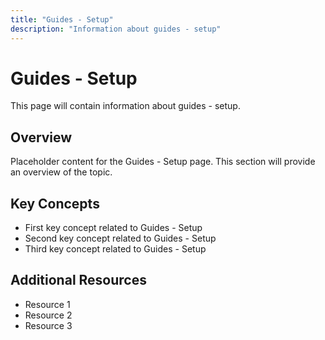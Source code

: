 ```yaml
---
title: "Guides - Setup"
description: "Information about guides - setup"
---
```


# Guides - Setup

This page will contain information about guides - setup.

## Overview

Placeholder content for the Guides - Setup page. This section will provide an overview of the topic.

## Key Concepts

- First key concept related to Guides - Setup
- Second key concept related to Guides - Setup
- Third key concept related to Guides - Setup

## Additional Resources

- Resource 1
- Resource 2
- Resource 3
